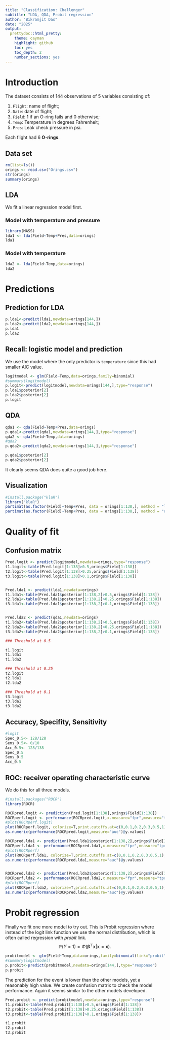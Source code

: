 ```yaml
---
title: "Classification: Challenger"
subtitle: "LDA, QDA, Probit regression"
author: "Bikramjit Das"
date: "2025"
output: 
  prettydoc::html_pretty:
    theme: cayman
    highlight: github
    toc: yes
    toc_depth: 2
    number_sections: yes
---
```


# Introduction

The dataset consists of 144 observations of 5 variables consisting of:  

1. `Flight`: name of flight; 
2. `Date`: date of flight;  
3. `Field`: 1 if an O-ring fails and 0 otherwise;  
4. `Temp`: Temperature in degrees Fahrenheit;   
5. `Pres`: Leak check pressure in psi.   

Each flight had 6 **O-rings**.

## Data set

```r
rm(list=ls())
orings <- read.csv("Orings.csv")
str(orings)
summary(orings)
```

## LDA

We fit a linear regression model first.

### Model with temperature and pressure
```r
library(MASS)
lda1 <- lda(Field~Temp+Pres,data=orings)
lda1
```


### Model with temperature

```r
lda2 <- lda(Field~Temp,data=orings)
lda2
```


# Predictions

## Prediction for LDA

```r
p.lda1<-predict(lda1,newdata=orings[144,]) 
p.lda2<-predict(lda2,newdata=orings[144,])
p.lda1
p.lda2

```


## Recall: logistic model and prediction

We use the model where the only predictor is `temperature` since this had smaller AIC value. 

```r

logitmodel <- glm(Field~Temp,data=orings,family=binomial)
#summary(logitmodel)
p.logit<-predict(logitmodel,newdata=orings[144,],type="response")
p.lda1$posterior[2]
p.lda2$posterior[2]
p.logit
```


## QDA

```r
qda1 <- qda(Field~Temp+Pres,data=orings)
p.qda1<-predict(qda1,newdata=orings[144,],type="response")
qda2 <- qda(Field~Temp,data=orings)
#qda2
p.qda2<-predict(qda2,newdata=orings[144,],type="response")

p.qda1$posterior[2]
p.qda2$posterior[2]
```

It clearly seems QDA does quite a good job here.

## Visualization

```r
#install.package("klaR")
library("klaR")
partimat(as.factor(Field)~Temp+Pres, data = orings[1:138,], method = "lda")
partimat(as.factor(Field)~Temp+Pres, data = orings[1:138,], method = "qda")

```


# Quality of fit

## Confusion matrix
```r
Pred.logit <- predict(logitmodel,newdata=orings,type="response")
t1.logit<-table(Pred.logit[1:138]>0.5,orings$Field[1:138])
t2.logit<-table(Pred.logit[1:138]>0.25,orings$Field[1:138])
t3.logit<-table(Pred.logit[1:138]>0.1,orings$Field[1:138])


Pred.lda1 <- predict(lda1,newdata=orings)
t1.lda1<-table(Pred.lda1$posterior[1:138,2]>0.5,orings$Field[1:138])
t2.lda1<-table(Pred.lda1$posterior[1:138,2]>0.25,orings$Field[1:138])
t3.lda1<-table(Pred.lda1$posterior[1:138,2]>0.1,orings$Field[1:138])


Pred.lda2 <- predict(qda1,newdata=orings)
t1.lda2<-table(Pred.lda2$posterior[1:138,2]>0.5,orings$Field[1:138])
t2.lda2<-table(Pred.lda2$posterior[1:138,2]>0.25,orings$Field[1:138])
t3.lda2<-table(Pred.lda2$posterior[1:138,2]>0.1,orings$Field[1:138])

### Threshold at 0.5

t1.logit
t1.lda1
t1.lda2

### Threshold at 0.25
t2.logit
t2.lda1
t2.lda2

### Threshold at 0.1
t3.logit
t3.lda1
t3.lda2
```

## Accuracy, Specifity, Sensitivity

```r
#logit
Spec_0.5<- 128/128
Sens_0.5<- 0/10
Acc_0.5<- 128/138
Spec_0.5
Sens_0.5
Acc_0.5
```

## ROC: receiver operating characteristic curve

We do this for all three models.

```r
#install.packages("ROCR")
library(ROCR)

ROCRpred.logit <- prediction(Pred.logit[1:138],orings$Field[1:138])
ROCRperf.logit <- performance(ROCRpred.logit,x.measure="fpr",measure="tpr")
#plot(ROCRperf.logit)
plot(ROCRperf.logit, colorize=T,print.cutoffs.at=c(0,0.1,0.2,0.3,0.5,1), text.adj=c(-0.2,1.7))
as.numeric(performance(ROCRpred.logit,measure="auc")@y.values)

ROCRpred.lda1 <- prediction(Pred.lda1$posterior[1:138,2],orings$Field[1:138])
ROCRperf.lda1 <- performance(ROCRpred.lda1,x.measure="fpr",measure="tpr")
#plot(ROCRperf)
plot(ROCRperf.lda1, colorize=T,print.cutoffs.at=c(0,0.1,0.2,0.3,0.5,1), text.adj=c(-0.2,1.7))
as.numeric(performance(ROCRpred.lda1,measure="auc")@y.values)


ROCRpred.lda2 <- prediction(Pred.lda2$posterior[1:138,2],orings$Field[1:138])
ROCRperf.lda2 <- performance(ROCRpred.lda2,x.measure="fpr",measure="tpr")
#plot(ROCRperf)
plot(ROCRperf.lda2, colorize=T,print.cutoffs.at=c(0,0.1,0.2,0.3,0.5,1), text.adj=c(-0.2,1.7))
as.numeric(performance(ROCRpred.lda2,measure="auc")@y.values)
```


# Probit regression

Finally we fit one more model to try out. This is Probit regression where instead of the logit link function we use the normal distribution, which is often called  regression with *probit* link.
$$\mathbb{P}(Y=1) = \Phi(\boldsymbol{\beta}^{\top}\mathbf{x}|\mathbf{x}=\mathbf{x}).$$

```r
probitmodel <- glm(Field~Temp,data=orings,family=binomial(link="probit"))
#summary(logitmodel)
p.probit<-predict(probitmodel,newdata=orings[144,],type="response")
p.probit
```

The prediction for the event is lower than the other models, yet a reasonably high value. We create confusion matrix to check the model performance. Again it seems similar to the other models developed.

```r
Pred.probit <- predict(probitmodel,newdata=orings,type="response")
t1.probit<-table(Pred.probit[1:138]>0.5,orings$Field[1:138])
t2.probit<-table(Pred.probit[1:138]>0.25,orings$Field[1:138])
t3.probit<-table(Pred.probit[1:138]>0.1,orings$Field[1:138])

t1.probit
t2.probit
t3.probit
```